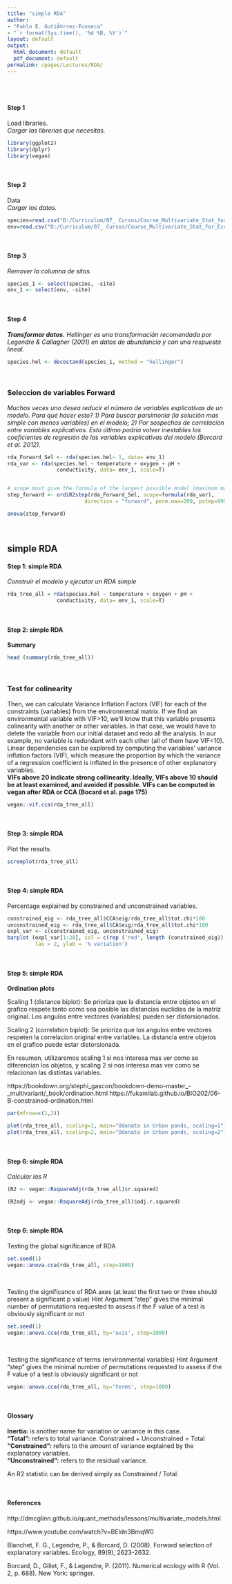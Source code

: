 ```yaml
---
title: "simple RDA"
author: 
- "Pablo E. GutiÃ©rrez-Fonseca"
- "`r format(Sys.time(), '%d %B, %Y')`"
layout: default
output:
  html_document: default
  pdf_document: default
permalink: /pages/Lectures/RDA/
---
```

<br/>
<br/>

#### **Step 1**
Load libraries.<br>
_Cargar las librerias que necesitas._
```r
library(ggplot2)
library(dplyr)
library(vegan)
```

<br/>

#### **Step 2**
Data<br>
_Cargar los datos._
```r
species=read.csv("D:/Curriculum/07_ Cursos/Course_Multivariate_Stat_for_Ecological_Data/data/RDA_species.csv", header=T, row.names=NULL, sep=",")
env=read.csv("D:/Curriculum/07_ Cursos/Course_Multivariate_Stat_for_Ecological_Data/data/RDA_environmetal.csv", header=T, row.names=NULL, sep=",")
```

<br/>

#### **Step 3**
_Remover la columna de sitos._
```r
species_1 <- select(species, -site)
env_1 <- select(env, -site)
```

<br/>

#### **Step 4**
**_Transformar datos._** _Hellinger es una transformaci&aacute;n recomendada por Legendre & Callagher (2001) en datos de abundancia y con una respuesta lineal._
```r
species.hel <- decostand(species_1, method = "hellinger")
```

<br/>

### **Seleccion de variables Forward**
_Muchas veces uno desea reducir el n&uacute;mero de variables explicativas de un modelo.  Para qu&eacute; hacer esto? 1) Para buscar parsimonia (la soluci&oacute;n mas simple con menos variables) en el modelo; 2) Por sospechas de correlaci&oacute;n entre variables explicativas.  Esto &uacute;ltimo podr&iacute;a volver inestables los coeficientes de regresi&oacute;n de las variables explicativas del modelo (Borcard et al. 2012)._
```r
rda_Forward_Sel <- rda(species.hel~ 1, data= env_1)
rda_var <- rda(species.hel ~ temperature + oxygen + pH + 
                conductivity, data= env_1, scale=T)


# scope must give the formula of the largest possible model (maximum model)
step_forward <- ordiR2step(rda_Forward_Sel, scope=formula(rda_var),
                         direction = "forward", perm.max=200, pstep=999)

anova(step_forward)
```

<br/>

## **simple RDA**

#### **Step 1: simple RDA**
_Construir el modelo y ejecutar un RDA simple_
```r

rda_tree_all = rda(species.hel ~ temperature + oxygen + pH +
                conductivity, data= env_1, scale=T)

```

<br/>

#### **Step 2: simple RDA**

**Summary**

```r

head (summary(rda_tree_all))

```

<br/>

### **Test for colinearity**

Then, we can calculate Variance Inflation Factors (VIF) for each of the constraints (variables) from the environmental matrix. If we find an environmental variable with VIF>10, we'll know that this variable presents colinearity with another or other variables. In that case, we would have to delete the variable from our initial dataset and redo all the analysis. In our example, no variable is redundant with each other (all of them have VIF<10). Linear dependencies can be explored by computing the variables' variance inflation factors (VIF), which measure the proportion by which the variance of a regression coefficient is inflated in the presence of other explanatory variables. <br>
**VIFs above 20 indicate strong collinearity. Ideally, VIFs above 10 should be at least examined, and avoided if possible. VIFs can be computed in vegan after RDA or CCA (Bocard et al. page 175)**

```r

vegan::vif.cca(rda_tree_all)

```

<br/>

#### **Step 3: simple RDA**
Plot the results.
```r
screeplot(rda_tree_all)
```

<br/>

#### **Step 4: simple RDA**
Percentage explained by constrained and unconstrained variables.
```r
constrained_eig <- rda_tree_all$CCA$eig/rda_tree_all$tot.chi*100
unconstrained_eig <- rda_tree_all$CA$eig/rda_tree_all$tot.chi*100
expl_var <- c(constrained_eig, unconstrained_eig)
barplot (expl_var[1:20], col = c(rep ('red', length (constrained_eig)), rep ('black', length (unconstrained_eig))),
         las = 2, ylab = '% variation')

```

<br/>

#### **Step 5: simple RDA**
**Ordination plots**

Scaling 1 (distance biplot): Se prioriza que la distancia entre objetos en el grafico respete tanto como sea posible las distancias euclidias de la matriz original. Los angulos entre vectores (variables) pueden ser distorsionados.

Scaling 2 (correlation biplot): Se prioriza que los angulos entre vectores respeten la correlacion original entre variables. La distancia entre objetos en el grafico puede estar distorsionada.

En resumen, utilizaremos scaling 1 si nos interesa mas ver como se diferencian los objetos, y scaling 2 si nos interesa mas ver como se relacionan las distintas variables.

https://bookdown.org/stephi_gascon/bookdown-demo-master_-_multivariant/_book/ordination.html
https://fukamilab.github.io/BIO202/06-B-constrained-ordination.html

```r
par(mfrow=c(1,2))

plot(rda_tree_all, scaling=1, main="Odonata in Urban ponds, scaling=1")
plot(rda_tree_all, scaling=2, main="Odonata in Urban ponds, scaling=2")

```

<br/>

#### **Step 6: simple RDA**
_Calcular las R_

```r
(R2 <- vegan::RsquareAdj(rda_tree_all)$r.squared)

(R2adj <- vegan::RsquareAdj(rda_tree_all)$adj.r.squared)

```

<br/>

#### **Step 6: simple RDA**
Testing the global significance of RDA
```r
set.seed(1)
vegan::anova.cca(rda_tree_all, step=1000)

```

<br>

Testing the significance of RDA axes (at least the first two or three should present a significant p value)
Hint Argument "step" gives the minimal number of permutations requested 
to assess if the F value of a test is obviously significant or not
```r
set.seed(1)
vegan::anova.cca(rda_tree_all, by='axis', step=1000)

```

<br/>

Testing the significance of terms (environmental variables)
Hint Argument "step" gives the minimal number of permutations requested 
to assess if the F value of a test is obviously significant or not
```r
vegan::anova.cca(rda_tree_all, by='terms', step=1000)

```

<br>

#### **Glossary**

**Inertia:** is another name for variation or variance in this case.<br>
**"Total":** refers to total variance. Constrained + Unconstrained = Total<br>
**"Constrained":** refers to the amount of variance explained by the explanatory variables.<br>
**"Unconstrained":** refers to the residual variance. 


An R2 statistic can be derived simply as Constrained / Total.

<br>

#### **References**

http://dmcglinn.github.io/quant_methods/lessons/multivariate_models.html

https://www.youtube.com/watch?v=BEldn3BmqW0

Blanchet, F. G., Legendre, P., & Borcard, D. (2008). Forward selection of explanatory variables. Ecology, 89(9), 2623-2632.

Borcard, D., Gillet, F., & Legendre, P. (2011). Numerical ecology with R (Vol. 2, p. 688). New York: springer.

<br/>
<br/>
